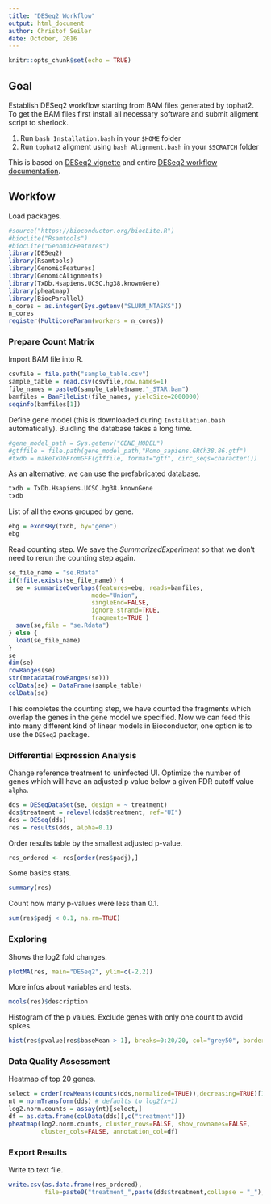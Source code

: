 ```yaml
---
title: "DESeq2 Workflow"
output: html_document
author: Christof Seiler
date: October, 2016
---
```


```r
knitr::opts_chunk$set(echo = TRUE)
```

## Goal

Establish DESeq2 workflow starting from BAM files generated by tophat2. 
To get the BAM files first install all necessary software and submit aligment script to sherlock. 

1. Run ``bash Installation.bash`` in your ``$HOME`` folder 
2. Run ``tophat2`` aligment using ``bash Alignment.bash`` in your ``$SCRATCH`` folder

This is based on [DESeq2 vignette](https://www.bioconductor.org/packages/devel/bioc/vignettes/DESeq2/inst/doc/DESeq2.pdf) and entire [DESeq2 workflow documentation](http://www.bioconductor.org/help/workflows/rnaseqGene/).

## Workfow

Load packages.

```r
#source("https://bioconductor.org/biocLite.R")
#biocLite("Rsamtools")
#biocLite("GenomicFeatures")
library(DESeq2)
library(Rsamtools)
library(GenomicFeatures)
library(GenomicAlignments)
library(TxDb.Hsapiens.UCSC.hg38.knownGene)
library(pheatmap)
library(BiocParallel)
n_cores = as.integer(Sys.getenv("SLURM_NTASKS"))
n_cores
register(MulticoreParam(workers = n_cores))
```

### Prepare Count Matrix

Import BAM file into R.

```r
csvfile = file.path("sample_table.csv")
sample_table = read.csv(csvfile,row.names=1)
file_names = paste0(sample_table$name,"_STAR.bam")
bamfiles = BamFileList(file_names, yieldSize=2000000)
seqinfo(bamfiles[1])
```

Define gene model (this is downloaded during ``Installation.bash`` automatically). Buidling the database takes a long time.

```r
#gene_model_path = Sys.getenv("GENE_MODEL")
#gtffile = file.path(gene_model_path,"Homo_sapiens.GRCh38.86.gtf")
#txdb = makeTxDbFromGFF(gtffile, format="gtf", circ_seqs=character())
```

As an alternative, we can use the prefabricated database.

```r
txdb = TxDb.Hsapiens.UCSC.hg38.knownGene
txdb
```

List of all the exons grouped by gene.

```r
ebg = exonsBy(txdb, by="gene")
ebg
```

Read counting step. We save the *SummarizedExperiment* so that we don't need to rerun the counting step again.

```r
se_file_name = "se.Rdata"
if(!file.exists(se_file_name)) {
  se = summarizeOverlaps(features=ebg, reads=bamfiles,
                       mode="Union",
                       singleEnd=FALSE,
                       ignore.strand=TRUE,
                       fragments=TRUE )
  save(se,file = "se.Rdata")
} else {
  load(se_file_name)
}
se
dim(se)
rowRanges(se)
str(metadata(rowRanges(se)))
colData(se) = DataFrame(sample_table)
colData(se)
```

This completes the counting step, we have counted the fragments which overlap the genes in the gene model we specified. Now we can feed this into many different kind of linear models in Bioconductor, one option is to use the ``DESeq2`` package.

### Differential Expression Analysis

Change reference treatment to uninfected UI. Optimize the number of genes which will have an adjusted p value below a given FDR cutoff value ``alpha``.

```r
dds = DESeqDataSet(se, design = ~ treatment)
dds$treatment = relevel(dds$treatment, ref="UI")
dds = DESeq(dds)
res = results(dds, alpha=0.1)
```

Order results table by the smallest adjusted p-value.

```r
res_ordered <- res[order(res$padj),]
```

Some basics stats.

```r
summary(res)
```

Count how many p-values were less than 0.1.

```r
sum(res$padj < 0.1, na.rm=TRUE)
```

### Exploring

Shows the log2 fold changes.

```r
plotMA(res, main="DESeq2", ylim=c(-2,2))
```

More infos about variables and tests.

```r
mcols(res)$description
```

Histogram of the p values. Exclude genes with only one count to avoid spikes.

```r
hist(res$pvalue[res$baseMean > 1], breaks=0:20/20, col="grey50", border="white")
```

### Data Quality Assessment

Heatmap of top 20 genes.

```r
select = order(rowMeans(counts(dds,normalized=TRUE)),decreasing=TRUE)[1:20]
nt = normTransform(dds) # defaults to log2(x+1)
log2.norm.counts = assay(nt)[select,]
df = as.data.frame(colData(dds)[,c("treatment")])
pheatmap(log2.norm.counts, cluster_rows=FALSE, show_rownames=FALSE,
         cluster_cols=FALSE, annotation_col=df)
```

### Export Results

Write to text file.

```r
write.csv(as.data.frame(res_ordered),
          file=paste0("treatment_",paste(dds$treatment,collapse = "_"),"_results.csv"))
```
